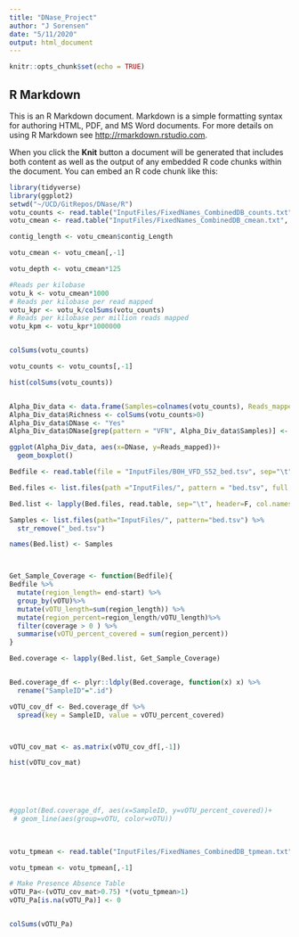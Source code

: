 ```yaml
---
title: "DNase_Project"
author: "J Sorensen"
date: "5/11/2020"
output: html_document
---
```


```r
knitr::opts_chunk$set(echo = TRUE)
```

## R Markdown

This is an R Markdown document. Markdown is a simple formatting syntax for authoring HTML, PDF, and MS Word documents. For more details on using R Markdown see <http://rmarkdown.rstudio.com>.

When you click the **Knit** button a document will be generated that includes both content as well as the output of any embedded R code chunks within the document. You can embed an R code chunk like this:

```r
library(tidyverse)
library(ggplot2)
setwd("~/UCD/GitRepos/DNase/R")
votu_counts <- read.table("InputFiles/FixedNames_CombinedDB_counts.txt", sep="\t", stringsAsFactors = FALSE, header = TRUE)
votu_cmean <- read.table("InputFiles/FixedNames_CombinedDB_cmean.txt", sep = "\t", stringsAsFactors = FALSE, header = TRUE)

contig_length <- votu_cmean$contig_Length

votu_cmean <- votu_cmean[,-1]

votu_depth <- votu_cmean*125

#Reads per kilobase
votu_k <- votu_cmean*1000
# Reads per kilobase per read mapped
votu_kpr <- votu_k/colSums(votu_counts)
# Reads per kilobase per million reads mapped
votu_kpm <- votu_kpr*1000000


colSums(votu_counts)

votu_counts <- votu_counts[,-1]

hist(colSums(votu_counts))


Alpha_Div_data <- data.frame(Samples=colnames(votu_counts), Reads_mapped=colSums(votu_counts)) 
Alpha_Div_data$Richness <- colSums(votu_counts>0)
Alpha_Div_data$DNase <- "Yes"
Alpha_Div_data$DNase[grep(pattern = "VFN", Alpha_Div_data$Samples)] <- "No"

ggplot(Alpha_Div_data, aes(x=DNase, y=Reads_mapped))+
  geom_boxplot()


```

```r

Bedfile <- read.table(file = "InputFiles/B0H_VFD_S52_bed.tsv", sep="\t", stringsAsFactors = FALSE, header = FALSE, col.names = c("vOTU", "start", "end", "coverage"))

Bed.files <- list.files(path ="InputFiles/", pattern = "bed.tsv", full.names = TRUE)

Bed.list <- lapply(Bed.files, read.table, sep="\t", header=F, col.names=c("vOTU", "start", "end", "coverage"))

Samples <- list.files(path="InputFiles/", pattern="bed.tsv") %>%
  str_remove("_bed.tsv")

names(Bed.list) <- Samples



Get_Sample_Coverage <- function(Bedfile){
Bedfile %>%
  mutate(region_length= end-start) %>%
  group_by(vOTU)%>%
  mutate(vOTU_length=sum(region_length)) %>%
  mutate(region_percent=region_length/vOTU_length)%>%
  filter(coverage > 0 ) %>%
  summarise(vOTU_percent_covered = sum(region_percent))
}

Bed.coverage <- lapply(Bed.list, Get_Sample_Coverage)


Bed.coverage_df <- plyr::ldply(Bed.coverage, function(x) x) %>%
  rename("SampleID"=".id")

vOTU_cov_df <- Bed.coverage_df %>%
  spread(key = SampleID, value = vOTU_percent_covered)



vOTU_cov_mat <- as.matrix(vOTU_cov_df[,-1])

hist(vOTU_cov_mat)




                                                     
#ggplot(Bed.coverage_df, aes(x=SampleID, y=vOTU_percent_covered))+
 # geom_line(aes(group=vOTU, color=vOTU))
                                                     
                                                     
```

```r


votu_tpmean <- read.table("InputFiles/FixedNames_CombinedDB_tpmean.txt", stringsAsFactors = FALSE, header = TRUE)

votu_tpmean <- votu_tpmean[,-1]

# Make Presence Absence Table
vOTU_Pa<-(vOTU_cov_mat>0.75) *(votu_tpmean>1)
vOTU_Pa[is.na(vOTU_Pa)] <- 0


colSums(vOTU_Pa)



```

